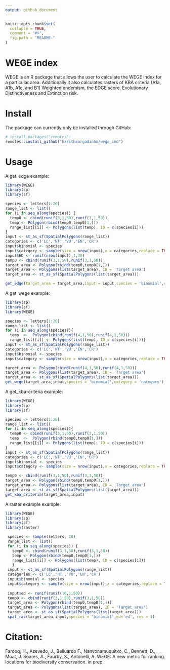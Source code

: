 ```yaml
---
output: github_document
---
```


<!-- README.md is generated from README.Rmd. Please edit that file -->
<!-- devtools::rmarkdown::render("README.Rmd") -->
<!-- Rscript -e "library(knitr); knit('README.Rmd')" -->

```r
knitr::opts_chunk$set(
  collapse = TRUE,
  comment = "#>",
  fig.path = "README-"
)
```

# WEGE index

WEGE is an R package that allows the user to calculate the WEGE index for a particular area. Additionally it also calculates rasters of KBA criteria (A1a, A1b, A1e, and B1) Weighted endemism, the EDGE score, Evolutionary Distinctiveness and Extinction risk.

# Install

The package can currently only be installed through GitHub:

```r
# install.packages("remotes")
remotes::install_github("harithmorgadinho/wege_ind")
```

# Usage

A get_edge example:

```r
library(WEGE) 
library(sp)
library(sf)

species <- letters[1:26]
range_list <- list()
for (i in seq_along(species)) {
  temp0 <- cbind(runif(3,1,50),runif(3,1,50))
  temp <- Polygon(rbind(temp0,temp0[1,]))
  range_list[[i]] <- Polygons(list(temp), ID = c(species[i]))
}
input <- st_as_sf(SpatialPolygons(range_list))
categories <- c('LC','NT','VU','EN','CR')
input$binomial <- species
input$category <- sample(size = nrow(input),x = categories,replace = TRUE)
input$ED <- runif(nrow(input),1,30)
temp0 <- cbind(runif(3,1,50),runif(3,1,50))
target_area <- Polygon(rbind(temp0,temp0[1,]))
target_area <- Polygons(list(target_area), ID = 'Target area')
target_area <- st_as_sf(SpatialPolygons(list(target_area)))

get_edge(target_area = target_area,input = input,species = 'binomial',category = 'category')
```

A get_wege example:

```r
library(sp)
library(sf)
library(WEGE)

species <- letters[1:26]
range_list <- list()
for (i in seq_along(species)){
  temp  <-  Polygon(cbind(runif(4,1,50),runif(4,1,50)))
  range_list[[i]] <- Polygons(list(temp), ID = c(species[i]))}
input <- st_as_sf(SpatialPolygons(range_list))
categories <- c('LC','NT','VU','EN','CR')
input$binomial <- species
input$category <- sample(size = nrow(input),x = categories,replace = TRUE)

target_area <- Polygon(cbind(runif(4,1,50),runif(4,1,50)))
target_area <- Polygons(list(target_area), ID = 'Target area')
target_area <- st_as_sf(SpatialPolygons(list(target_area)))
get_wege(target_area,input,species = 'binomial',category = 'category')
```

A get_kba-criteria example:

```r
library(WEGE)
library(sp)
library(sf)

species <- letters[1:26]
range_list <- list()
for (i in seq_along(species)){
  temp0 <- cbind(runif(3,1,50),runif(3,1,50))
  temp  <-  Polygon(rbind(temp0,temp0[1,]))
  range_list[[i]] <- Polygons(list(temp), ID = c(species[i]))
}
input <- st_as_sf(SpatialPolygons(range_list))
categories <- c('LC','NT','VU','EN','CR')
input$binomial <- species
input$category <- sample(size = nrow(input),x = categories,replace = TRUE)

temp0 <- cbind(runif(3,1,50),runif(3,1,50))
target_area <- Polygon(rbind(temp0,temp0[1,]))
target_area <- Polygons(list(target_area), ID = 'Target area')
target_area <- st_as_sf(SpatialPolygons(list(target_area)))
get_kba_criteria(target_area,input)

```

A raster example example:

```r
library(WEGE)
library(sp)
library(sf)
library(raster)

 species <- sample(letters, 10)
 range_list <- list()
 for (i in seq_along(species)) {
   temp0 <- cbind(runif(3,1,50),runif(3,1,50))
   temp <- Polygon(rbind(temp0,temp0[1,]))
   range_list[[i]] <- Polygons(list(temp), ID = c(species[i]))
   }
 input <- st_as_sf(SpatialPolygons(range_list))
 categories <- c('LC','NT','VU','EN','CR')
 input$binomial <- species
 input$category <- sample(size = nrow(input),x = categories,replace = TRUE)
 
 input$ed <- runif(runif(10,1,50))
 temp0 <- cbind(runif(3,1,50),runif(3,1,50))
 target_area <- Polygon(rbind(temp0,temp0[1,]))
 target_area <- Polygons(list(target_area), ID = 'Target area')
 target_area <- st_as_sf(SpatialPolygons(list(target_area)))
 spat_ras(target_area,input,species = 'binomial',ed='ed', res = 1)
```

# Citation:
Farooq, H., Azevedo, J., Belluardo F., Nanvonamuquitxo, C., Bennett, D., Moat, J. Soares, A., Faurby, S., Antonelli, A. WEGE: A new metric for ranking locations for biodiversity conservation. in prep.

